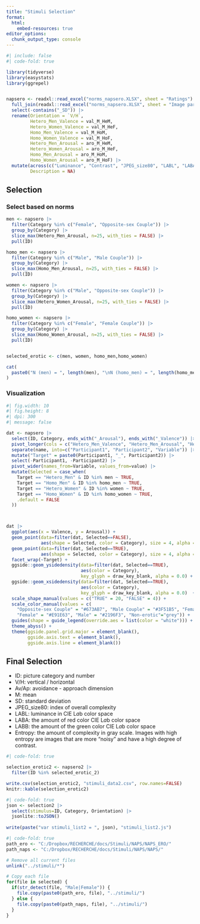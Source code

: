 ```yaml
---
title: "Stimuli Selection"
format:
  html:
    embed-resources: true
editor_options: 
  chunk_output_type: console
---
```


```r
#| include: false
#| code-fold: true

library(tidyverse)
library(easystats)
library(ggrepel)


napsero <- readxl::read_excel("norms_napsero.XLSX", sheet = "Ratings") |>
  full_join(readxl::read_excel("norms_napsero.XLSX", sheet = "Image parameters"), by = join_by("ID", "Category")) |>
  select(-contains("_SD")) |>
  rename(Orientation = `V/H`,
         Hetero_Men_Valence = val_M_HeM,
         Hetero_Women_Valence = val_M_HeF,
         Homo_Men_Valence = val_M_HoM,
         Homo_Women_Valence = val_M_HoF,
         Hetero_Men_Arousal = aro_M_HeM,
         Hetero_Women_Arousal = aro_M_HeF,
         Homo_Men_Arousal = aro_M_HoM,
         Homo_Women_Arousal = aro_M_HoF) |>
  mutate(across(c("Luminance", "Contrast", "JPEG_size80", "LABL", "LABA", "LABB", "Entropy"), as.numeric),
         Description = NA)
```


## Selection

### Select based on norms
```r
men <- napsero |>
  filter(Category %in% c("Female", "Opposite-sex Couple")) |>
  group_by(Category) |>
  slice_max(Hetero_Men_Arousal, n=25, with_ties = FALSE) |>
  pull(ID)

homo_men <- napsero |>
  filter(Category %in% c("Male", "Male Couple")) |>
  group_by(Category) |>
  slice_max(Homo_Men_Arousal, n=25, with_ties = FALSE) |>
  pull(ID) 

women <- napsero |>
  filter(Category %in% c("Male", "Opposite-sex Couple")) |> 
  group_by(Category) |> 
  slice_max(Hetero_Women_Arousal, n=25, with_ties = FALSE) |>
  pull(ID) 

homo_women <- napsero |>
  filter(Category %in% c("Female", "Female Couple")) |>
  group_by(Category) |>
  slice_max(Homo_Women_Arousal, n=25, with_ties = FALSE) |>
  pull(ID) 


selected_erotic <- c(men, women, homo_men,homo_women)

cat(
  paste0("N (men) = ", length(men), "\nN (homo_men) = ", length(homo_men),  "\nN (women) = ", length(women), "\nN (homo_women) = ", length(homo_women))
)
```

### Visualization

```r
#| fig.width: 10
#| fig.height: 8
#| dpi: 300
#| message: false

dat <- napsero |>
  select(ID, Category, ends_with("_Arousal"), ends_with("_Valence")) |> 
  pivot_longer(cols = c("Hetero_Men_Valence", "Hetero_Men_Arousal", "Hetero_Women_Valence", "Hetero_Women_Arousal", "Homo_Men_Valence", "Homo_Men_Arousal", "Homo_Women_Valence", "Homo_Women_Arousal")) |>
  separate(name, into=c("Participant1", "Participant2", "Variable")) |>
  mutate("Target" = paste0(Participant1, "_", Participant2)) |> 
  select(-Participant1, -Participant2) |> 
  pivot_wider(names_from=Variable, values_from=value) |> 
  mutate(Selected = case_when(
    Target == "Hetero_Men" & ID %in% men ~ TRUE,
    Target == "Homo_Men" & ID %in% homo_men ~ TRUE,
    Target == "Hetero_Women" & ID %in% women ~ TRUE,
    Target == "Homo_Women" & ID %in% homo_women ~ TRUE,
    .default = FALSE
  ))



dat |> 
  ggplot(aes(x = Valence, y = Arousal)) +
  geom_point(data=filter(dat, Selected==FALSE),
             aes(shape = Selected, color = Category), size = 4, alpha = 0.3) +
  geom_point(data=filter(dat, Selected==TRUE),
             aes(shape = Selected, color = Category), size = 4, alpha = 0.8) +
  facet_wrap(~Target) +
  ggside::geom_ysidedensity(data=filter(dat, Selected==TRUE), 
                            aes(color = Category),
                            key_glyph = draw_key_blank, alpha = 0.0) +
  ggside::geom_xsidedensity(data=filter(dat, Selected==TRUE), 
                            aes(color = Category), 
                            key_glyph = draw_key_blank, alpha = 0.0)  +
  scale_shape_manual(values = c("TRUE" = 20, "FALSE" = 4)) +
  scale_color_manual(values = c(
    "Opposite-sex Couple" = "#673AB7", "Male Couple" = "#3F51B5", "Female Couple" = "#9C27B0",
    "Female" = "#E91E63", "Male" = "#2196F3", "Non-erotic"="grey")) +
  guides(shape = guide_legend(override.aes = list(color = "white"))) +
  theme_abyss() +
  theme(ggside.panel.grid.major = element_blank(), 
        ggside.axis.text = element_blank(),
        ggside.axis.line = element_blank())
```


## Final Selection

- ID: picture category and number
- V/H: vertical / horizontal
- Av/Ap: avoidance - approach dimension
- M: mean
- SD: standard deviation
- JPEG_size80: index of overall complexity
- LABL: luminance in CIE L*a*b color space
- LABA: the amount of red color CIE L*a*b color space
- LABB: the amount of the green color CIE L*a*b color space
- Entropy: the amount of complexity in gray scale. Images with high entropy are images that are more "noisy" and have a high degree of contrast.

```r
#| code-fold: true

selection_erotic2 <- napsero2 |> 
  filter(ID %in% selected_erotic_2)

write.csv(selection_erotic2, "stimuli_data2.csv", row.names=FALSE)
knitr::kable(selection_erotic2)
```


```r
#| code-fold: true
json <- selection2 |> 
  select(stimulus=ID, Category, Orientation) |> 
  jsonlite::toJSON()
  
write(paste("var stimuli_list2 = ", json), "stimuli_list2.js")
```


```r
#| code-fold: true
path_ero <- "C:/Dropbox/RECHERCHE/docs/Stimuli/NAPS/NAPS_ERO/"
path_naps <- "C:/Dropbox/RECHERCHE/docs/Stimuli/NAPS/NAPS/"

# Remove all current files
unlink("../stimuli/*")

# Copy each file
for(file in selected) {
  if(str_detect(file, "Male|Female")) {
    file.copy(paste0(path_ero, file), "../stimuli/")
  } else {
    file.copy(paste0(path_naps, file), "../stimuli/")
  }
}
```
